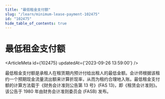 ```yaml
---
title: "最低租金支付额"
slug: "/learn/minimum-lease-payment-102475"
id: "102475"
hide_table_of_contents: true
---
```



# 最低租金支付额

<ArticleMeta id={102475} updatedAt={'2023-09-26 13:59:00'} />
<div className='border-solid border-b border-t-0 my-4 border-[var(--ifm-color-gray-300)]' />

最低租金支付额是承租人在租赁期内预计付给出租人的最低金额。会计师根据该租约一个预期现金流量流出额来计算折现率，从而为租约合理地入账。最低租金支付额的计算方法载于《财务会计准则公告第 13 号》(FAS 13)，即《租赁会计准则》。该公告于 1980 年由财务会计准则委员会 (FASB) 发布。
